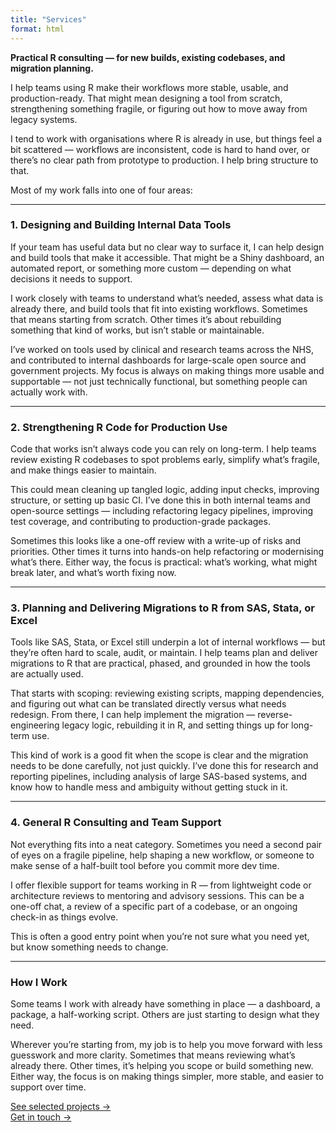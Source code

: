 ```yaml
---
title: "Services"
format: html
---
```


**Practical R consulting — for new builds, existing codebases, and migration planning.**

I help teams using R make their workflows more stable, usable, and production-ready. That might mean designing a tool from scratch, strengthening something fragile, or figuring out how to move away from legacy systems.

I tend to work with organisations where R is already in use, but things feel a bit scattered — workflows are inconsistent, code is hard to hand over, or there’s no clear path from prototype to production. I help bring structure to that.

Most of my work falls into one of four areas:

---

### **1. Designing and Building Internal Data Tools**

If your team has useful data but no clear way to surface it, I can help design and build tools that make it accessible. That might be a Shiny dashboard, an automated report, or something more custom — depending on what decisions it needs to support.

I work closely with teams to understand what’s needed, assess what data is already there, and build tools that fit into existing workflows. Sometimes that means starting from scratch. Other times it’s about rebuilding something that kind of works, but isn’t stable or maintainable.

I’ve worked on tools used by clinical and research teams across the NHS, and contributed to internal dashboards for large-scale open source and government projects. My focus is always on making things more usable and supportable — not just technically functional, but something people can actually work with.

---

### **2. Strengthening R Code for Production Use**

Code that works isn’t always code you can rely on long-term. I help teams review existing R codebases to spot problems early, simplify what’s fragile, and make things easier to maintain.

This could mean cleaning up tangled logic, adding input checks, improving structure, or setting up basic CI. I’ve done this in both internal teams and open-source settings — including refactoring legacy pipelines, improving test coverage, and contributing to production-grade packages.

Sometimes this looks like a one-off review with a write-up of risks and priorities. Other times it turns into hands-on help refactoring or modernising what’s there. Either way, the focus is practical: what’s working, what might break later, and what’s worth fixing now.

---

### **3. Planning and Delivering Migrations to R from SAS, Stata, or Excel**

Tools like SAS, Stata, or Excel still underpin a lot of internal workflows — but they’re often hard to scale, audit, or maintain. I help teams plan and deliver migrations to R that are practical, phased, and grounded in how the tools are actually used.

That starts with scoping: reviewing existing scripts, mapping dependencies, and figuring out what can be translated directly versus what needs redesign. From there, I can help implement the migration — reverse-engineering legacy logic, rebuilding it in R, and setting things up for long-term use.

This kind of work is a good fit when the scope is clear and the migration needs to be done carefully, not just quickly. I’ve done this for research and reporting pipelines, including analysis of large SAS-based systems, and know how to handle mess and ambiguity without getting stuck in it.

---

### **4. General R Consulting and Team Support**

Not everything fits into a neat category. Sometimes you need a second pair of eyes on a fragile pipeline, help shaping a new workflow, or someone to make sense of a half-built tool before you commit more dev time.

I offer flexible support for teams working in R — from lightweight code or architecture reviews to mentoring and advisory sessions. This can be a one-off chat, a review of a specific part of a codebase, or an ongoing check-in as things evolve.

This is often a good entry point when you're not sure what you need yet, but know something needs to change.

---

### **How I Work**

Some teams I work with already have something in place — a dashboard, a package, a half-working script. Others are just starting to design what they need.

Wherever you're starting from, my job is to help you move forward with less guesswork and more clarity. Sometimes that means reviewing what's already there. Other times, it's helping you scope or build something new. Either way, the focus is on making things simpler, more stable, and easier to support over time.

[See selected projects →](select_work.qmd)  
[Get in touch →](contact.qmd)
